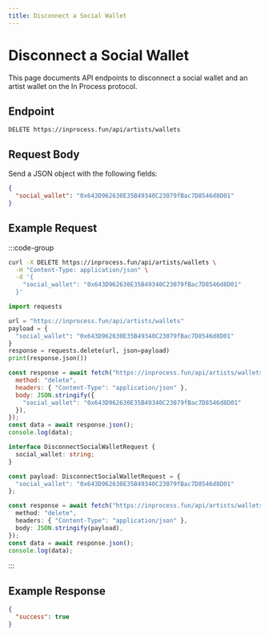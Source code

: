 ```yaml
---
title: Disconnect a Social Wallet
---
```


# Disconnect a Social Wallet

This page documents API endpoints to disconnect a social wallet and an artist wallet on the In Process protocol.

## Endpoint

```
DELETE https://inprocess.fun/api/artists/wallets
```

## Request Body

Send a JSON object with the following fields:

```json
{
  "social_wallet": "0x643D962630E35B49340C23079fBac7D8546d8D01"
}
```

## Example Request

:::code-group

```bash [cURL]
curl -X DELETE https://inprocess.fun/api/artists/wallets \
  -H "Content-Type: application/json" \
  -d '{
    "social_wallet": "0x643D962630E35B49340C23079fBac7D8546d8D01"
  }'
```

```python [Python]
import requests

url = "https://inprocess.fun/api/artists/wallets"
payload = {
  "social_wallet": "0x643D962630E35B49340C23079fBac7D8546d8D01"
}
response = requests.delete(url, json=payload)
print(response.json())
```

```javascript [JavaScript]
const response = await fetch("https://inprocess.fun/api/artists/wallets", {
  method: "delete",
  headers: { "Content-Type": "application/json" },
  body: JSON.stringify({
    "social_wallet": "0x643D962630E35B49340C23079fBac7D8546d8D01"
  }),
});
const data = await response.json();
console.log(data);
```

```typescript [TypeScript]
interface DisconnectSocialWalletRequest {
  social_wallet: string;
}

const payload: DisconnectSocialWalletRequest = {
  "social_wallet": "0x643D962630E35B49340C23079fBac7D8546d8D01"
};

const response = await fetch("https://inprocess.fun/api/artists/wallets", {
  method: "delete",
  headers: { "Content-Type": "application/json" },
  body: JSON.stringify(payload),
});
const data = await response.json();
console.log(data);
```

:::

## Example Response

```json
{
  "success": true
}
```
